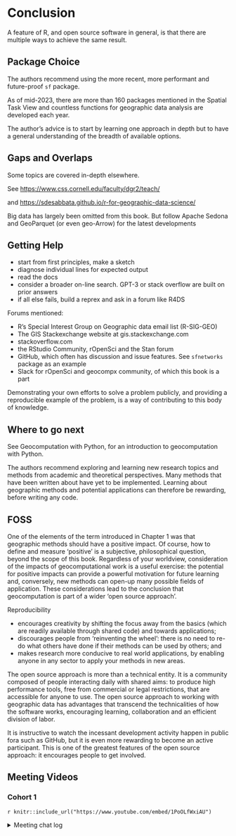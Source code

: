 # Conclusion

A feature of R, and open source software in general, is that there are multiple ways to achieve the same result.

## Package Choice

The authors recommend using the more recent, more performant and future-proof `sf` package.

As of mid-2023, there are more than 160 packages mentioned in the Spatial Task View and countless functions for geographic data analysis are developed each year.

The author's advice is to start by learning one approach in depth but to have a general understanding of the breadth of available options.

## Gaps and Overlaps

Some topics are covered in-depth elsewhere.

See [https://www.css.cornell.edu/faculty/dgr2/teach/](https://www.css.cornell.edu/faculty/dgr2/teach/)

and [https://sdesabbata.github.io/r-for-geographic-data-science/](https://sdesabbata.github.io/r-for-geographic-data-science/)

Big data has largely been omitted from this book.  But follow Apache Sedona and GeoParquet (or even geo-Arrow) for the latest developments

## Getting Help

- start from first principles, make a sketch
- diagnose individual lines for expected output
- read the docs
- consider a broader on-line search. GPT-3 or stack overflow are built on prior answers
- if all else fails, build a reprex and ask in a forum like R4DS

Forums mentioned:

- R’s Special Interest Group on Geographic data email list (R-SIG-GEO)
- The GIS Stackexchange website at gis.stackexchange.com
- stackoverflow.com
- the RStudio Community, rOpenSci and the Stan forum
- GitHub, which often has discussion and issue features.  See `sfnetworks` package as an example
- Slack for rOpenSci and geocompx community, of which this book is a part

Demonstrating your own efforts to solve a problem publicly, and providing a reproducible example of the problem, is a way of contributing to this body of knowledge.

## Where to go next

See Geocomputation with Python, for an introduction to geocomputation with Python.

The authors recommend exploring and learning new research topics and methods from academic and theoretical perspectives. Many methods that have been written about have yet to be implemented. Learning about geographic methods and potential applications can therefore be rewarding, before writing any code.

## FOSS

One of the elements of the term introduced in Chapter 1 was that geographic methods should have a positive impact. Of course, how to define and measure ‘positive’ is a subjective, philosophical question, beyond the scope of this book. Regardless of your worldview, consideration of the impacts of geocomputational work is a useful exercise: the potential for positive impacts can provide a powerful motivation for future learning and, conversely, new methods can open-up many possible fields of application. These considerations lead to the conclusion that geocomputation is part of a wider ‘open source approach’.

Reproducibility

- encourages creativity by shifting the focus away from the basics (which are readily available through shared code) and towards applications;
- discourages people from ‘reinventing the wheel’: there is no need to re-do what others have done if their methods can be used by others; and
- makes research more conducive to real world applications, by enabling anyone in any sector to apply your methods in new areas.

The open source approach is more than a technical entity. It is a community composed of people interacting daily with shared aims: to produce high performance tools, free from commercial or legal restrictions, that are accessible for anyone to use. The open source approach to working with geographic data has advantages that transcend the technicalities of how the software works, encouraging learning, collaboration and an efficient division of labor.

It is instructive to watch the incessant development activity happen in public fora such as GitHub, but it is even more rewarding to become an active participant. This is one of the greatest features of the open source approach: it encourages people to get involved.

## Meeting Videos

### Cohort 1

`r knitr::include_url("https://www.youtube.com/embed/1PoOLfWxiAU")`

<details>
<summary> Meeting chat log </summary>
```
Cohort1 reviewed Transportation, Geomarketing, and Conclusion together 

00:08:11	Olivier Leroy:	start
00:17:50	Derek Sollberger (he/his):	The Spatial R book also goes over this Bristol case study, but also normalizes the calculations (by area or by population)
00:18:50	Olivier Leroy:	Reacted to "The Spatial R book a..." with 👍
00:20:50	Olivier Leroy:	I just realize it was origine destination 2 lines
00:20:58	Olivier Leroy:	realized*
00:21:46	Derek Sollberger (he/his):	yeah, these geospatial authors really like short variable names
00:24:27	Olivier Leroy:	It would become very heavy on computation
00:30:49	Derek Sollberger (he/his):	so, does making desire lines reduce path-finding computation?
00:35:18	Olivier Leroy:	Replying to "so, does making desi..."

My guess is yes because you just calculate one way and not lets say the five shortest one
00:44:00	Derek Sollberger (he/his):	I like these case studies (reminds me of city planning courses)
00:44:12	Olivier Leroy:	Reacted to "I like these case st..." with 👍
00:45:22	Olivier Leroy:	Older 😛
00:46:32	Olivier Leroy:	Why do all gov agency are using this old tricks of negative value for na
00:47:15	Derek Sollberger (he/his):	To be fair, many of us R programmers barely really know what NA, NULL, etc. are
00:47:35	Olivier Leroy:	And all the NA_ 😛
00:50:37	Olivier Leroy:	Dusseldorf is large!
00:51:59	Derek Sollberger (he/his):	The German regions are nuts!
https://en.wikipedia.org/wiki/NUTS_statistical_regions_of_Germany
00:52:05	Olivier Leroy:	OSM is so good in Germany, so many mappers
00:52:31	Derek Sollberger (he/his):	Reacted to "OSM is so good in Ge..." with 😻
00:55:18	Olivier Leroy:	Raster here save a lot of calculation
00:57:38	Olivier Leroy:	H3 indexes also
00:59:54	Tony Vota:	I have used the gistackexchange site with success
01:00:00	Olivier Leroy:	Reacted to "I have used the gist..." with 👍
01:08:59	Olivier Leroy:	end
```
</details>
